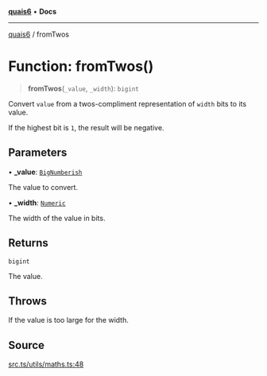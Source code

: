 [**quais6**](../README.md) • **Docs**

***

[quais6](../globals.md) / fromTwos

# Function: fromTwos()

> **fromTwos**(`_value`, `_width`): `bigint`

Convert `value` from a twos-compliment representation of `width`
 bits to its value.

 If the highest bit is `1`, the result will be negative.

## Parameters

• **\_value**: [`BigNumberish`](../type-aliases/BigNumberish.md)

The value to convert.

• **\_width**: [`Numeric`](../type-aliases/Numeric.md)

The width of the value in bits.

## Returns

`bigint`

The value.

## Throws

If the value is too large for the width.

## Source

[src.ts/utils/maths.ts:48](https://github.com/dominant-strategies/quais-6.js/blob/aca1855329c3946c627ab7f16ac5304cea7d20c5/src.ts/utils/maths.ts#L48)
